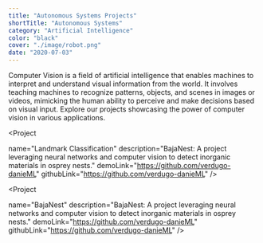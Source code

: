 ```yaml
---
title: "Autonomous Systems Projects"
shortTitle: "Autonomous Systems"
category: "Artificial Intelligence"
color: "black"
cover: "./image/robot.png"
date: "2020-07-03"
---
```




 Computer Vision is a field of artificial intelligence that enables machines
 to interpret and understand visual information from the world. It involves
 teaching machines to recognize patterns, objects, and scenes in images or videos,
 mimicking the human ability to perceive and make decisions based on visual input.
 Explore our projects showcasing the power of computer vision in various applications.




<Project
  
  name="Landmark Classification"
  description="BajaNest: A project leveraging neural networks and computer vision to detect inorganic materials in osprey nests."
  demoLink="https://github.com/verdugo-danieML"
  githubLink="https://github.com/verdugo-danieML"
/>

<Project
  
  name="BajaNest"
  description="BajaNest: A project leveraging neural networks and computer vision to detect inorganic materials in osprey nests."
  demoLink="https://github.com/verdugo-danieML"
  githubLink="https://github.com/verdugo-danieML"
/>